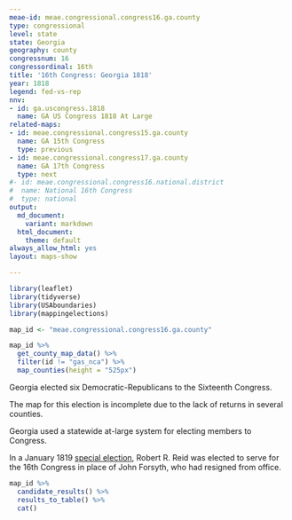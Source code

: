 ```yaml
---
meae-id: meae.congressional.congress16.ga.county
type: congressional
level: state
state: Georgia
geography: county
congressnum: 16
congressordinal: 16th
title: '16th Congress: Georgia 1818'
year: 1818
legend: fed-vs-rep
nnv:
- id: ga.uscongress.1818
  name: GA US Congress 1818 At Large
related-maps:
- id: meae.congressional.congress15.ga.county
  name: GA 15th Congress
  type: previous
- id: meae.congressional.congress17.ga.county
  name: GA 17th Congress
  type: next
#- id: meae.congressional.congress16.national.district
#  name: National 16th Congress
#  type: national
output:
  md_document:
    variant: markdown
  html_document:
    theme: default
always_allow_html: yes
layout: maps-show

---
```


```r
library(leaflet)
library(tidyverse)
library(USAboundaries)
library(mappingelections)

map_id <- "meae.congressional.congress16.ga.county"
```

<div class="map">

```r
map_id %>%
  get_county_map_data() %>%
  filter(id != "gas_nca") %>% 
  map_counties(height = "525px")
```

</div>

Georgia elected six Democratic-Republicans to the Sixteenth Congress.

The map for this election is incomplete due to the lack of returns in several counties. 

Georgia used a statewide at-large system for electing members to Congress.

In a January 1819 [special election](https://elections.lib.tufts.edu/catalog/tufts:ga.uscongress.special2.1819), Robert R. Reid was elected to serve for the 16th Congress in place of John Forsyth, who had resigned from office.

<div class="results-table">

```r
map_id %>%
  candidate_results() %>%
  results_to_table() %>%
  cat()
```

</div>
